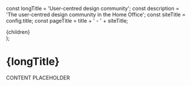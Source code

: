 


const longTitle = 'User-centred design community';
const description = 'The user-centred design community in the Home Office';
const siteTitle = config.title;
const pageTitle = title + ' - ' + siteTitle;

  <PageWrap>
    <Section title={title} href="/community" navigation={[
      { href: '/community/ucd-ops-team', text: 'Meet UCD Ops' },
      { href: '/community/training', text: 'Training' },
      { href: '/community/new-starters', text: 'New starters' },
      { href: '/community/events', text: 'Events' }
    ]}>
      {children}
    </Section>
  </PageWrap>
);

<SectionWrap>
  <main id="main-content" role="main">
    <head>
      <title>{pageTitle}</title>
      <meta name="description" content={description} />
      <meta name="og:title" content={title} />
      <meta name="og:description" content={description} />
    </head>
    <h1>{longTitle}</h1>

CONTENT PLACEHOLDER

  </main>
</SectionWrap>
